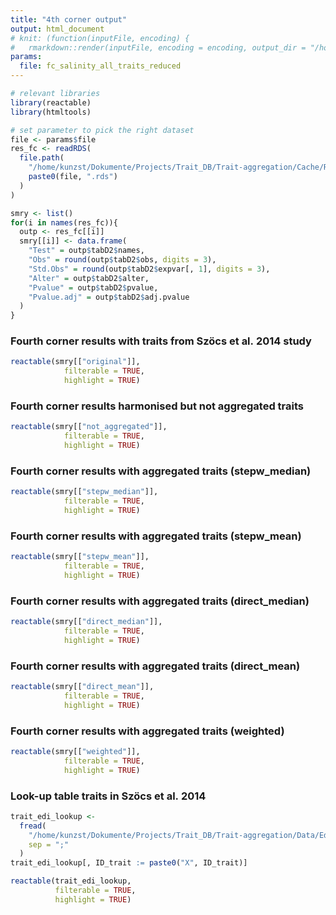 ```yaml
---
title: "4th corner output"
output: html_document
# knit: (function(inputFile, encoding) {
#   rmarkdown::render(inputFile, encoding = encoding, output_dir = "/home/kunzst/Dokumente/Projects/Trait_DB/Trait-aggregation/Output/") })
params: 
  file: fc_salinity_all_traits_reduced
---
```


```r

# relevant libraries
library(reactable)
library(htmltools)

# set parameter to pick the right dataset
file <- params$file
res_fc <- readRDS(
  file.path(
    "/home/kunzst/Dokumente/Projects/Trait_DB/Trait-aggregation/Cache/Re-analysis_cache",
    paste0(file, ".rds")
  )
)

smry <- list()
for(i in names(res_fc)){
  outp <- res_fc[[i]]
  smry[[i]] <- data.frame(
    "Test" = outp$tabD2$names,
    "Obs" = round(outp$tabD2$obs, digits = 3),
    "Std.Obs" = round(outp$tabD2$expvar[, 1], digits = 3),
    "Alter" = outp$tabD2$alter,
    "Pvalue" = outp$tabD2$pvalue,
    "Pvalue.adj" = outp$tabD2$adj.pvalue
  )
}
```

### Fourth corner results with traits from Szöcs et al. 2014 study

```r
reactable(smry[["original"]],
            filterable = TRUE,
            highlight = TRUE)

```

### Fourth corner results harmonised but not aggregated traits

```r
reactable(smry[["not_aggregated"]],
            filterable = TRUE,
            highlight = TRUE)

```

### Fourth corner results with aggregated traits (stepw_median)

```r
reactable(smry[["stepw_median"]],
            filterable = TRUE,
            highlight = TRUE)

```

### Fourth corner results with aggregated traits (stepw_mean)

```r
reactable(smry[["stepw_mean"]],
            filterable = TRUE,
            highlight = TRUE)

```

### Fourth corner results with aggregated traits (direct_median)

```r
reactable(smry[["direct_median"]],
            filterable = TRUE,
            highlight = TRUE)

```

### Fourth corner results with aggregated traits (direct_mean)

```r
reactable(smry[["direct_mean"]],
            filterable = TRUE,
            highlight = TRUE)

```

### Fourth corner results with aggregated traits (weighted)

```r
reactable(smry[["weighted"]],
            filterable = TRUE,
            highlight = TRUE)

```

### Look-up table traits in Szöcs et al. 2014

```r
trait_edi_lookup <-
  fread(
    "/home/kunzst/Dokumente/Projects/Trait_DB/Trait-aggregation/Data/Edi_salinity_study/data/trait_lookup.csv",
    sep = ";"
  )
trait_edi_lookup[, ID_trait := paste0("X", ID_trait)]

reactable(trait_edi_lookup,
          filterable = TRUE,
          highlight = TRUE)
```

